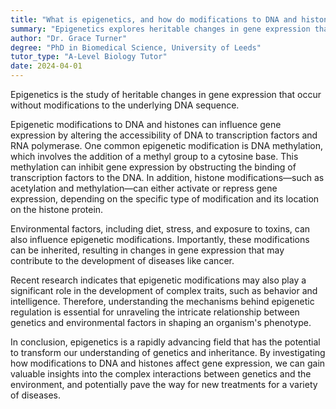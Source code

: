 ```yaml
---
title: "What is epigenetics, and how do modifications to DNA and histones affect gene expression?"
summary: "Epigenetics explores heritable changes in gene expression that do not involve modifications to the DNA sequence, highlighting how environmental factors can influence genetic activity."
author: "Dr. Grace Turner"
degree: "PhD in Biomedical Science, University of Leeds"
tutor_type: "A-Level Biology Tutor"
date: 2024-04-01
---
```


Epigenetics is the study of heritable changes in gene expression that occur without modifications to the underlying DNA sequence.

Epigenetic modifications to DNA and histones can influence gene expression by altering the accessibility of DNA to transcription factors and RNA polymerase. One common epigenetic modification is DNA methylation, which involves the addition of a methyl group to a cytosine base. This methylation can inhibit gene expression by obstructing the binding of transcription factors to the DNA. In addition, histone modifications—such as acetylation and methylation—can either activate or repress gene expression, depending on the specific type of modification and its location on the histone protein.

Environmental factors, including diet, stress, and exposure to toxins, can also influence epigenetic modifications. Importantly, these modifications can be inherited, resulting in changes in gene expression that may contribute to the development of diseases like cancer.

Recent research indicates that epigenetic modifications may also play a significant role in the development of complex traits, such as behavior and intelligence. Therefore, understanding the mechanisms behind epigenetic regulation is essential for unraveling the intricate relationship between genetics and environmental factors in shaping an organism's phenotype.

In conclusion, epigenetics is a rapidly advancing field that has the potential to transform our understanding of genetics and inheritance. By investigating how modifications to DNA and histones affect gene expression, we can gain valuable insights into the complex interactions between genetics and the environment, and potentially pave the way for new treatments for a variety of diseases.
    